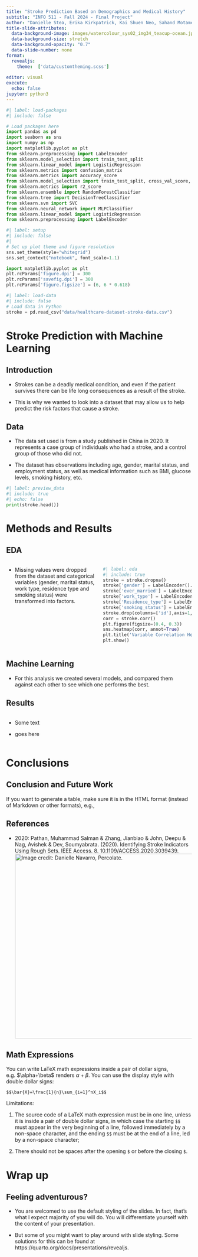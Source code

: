 ```yaml
---
title: "Stroke Prediction Based on Demographics and Medical History"
subtitle: "INFO 511 - Fall 2024 - Final Project"
author: "Danielle Stea, Erika Kirkpatrick, Kai Shuen Neo, Sahand Motamenim, Rohit Kalakala"
title-slide-attributes:
  data-background-image: images/watercolour_sys02_img34_teacup-ocean.jpg
  data-background-size: stretch
  data-background-opacity: "0.7"
  data-slide-number: none
format:
  revealjs:
    theme:  ['data/customtheming.scss']
  
editor: visual
execute:
  echo: false
jupyter: python3
---
```


```python
#| label: load-packages
#| include: false

# Load packages here
import pandas as pd
import seaborn as sns
import numpy as np
import matplotlib.pyplot as plt
from sklearn.preprocessing import LabelEncoder
from sklearn.model_selection import train_test_split
from sklearn.linear_model import LogisticRegression
from sklearn.metrics import confusion_matrix
from sklearn.metrics import accuracy_score
from sklearn.model_selection import train_test_split, cross_val_score, KFold
from sklearn.metrics import r2_score
from sklearn.ensemble import RandomForestClassifier
from sklearn.tree import DecisionTreeClassifier
from sklearn.svm import SVC
from sklearn.neural_network import MLPClassifier
from sklearn.linear_model import LogisticRegression
from sklearn.preprocessing import LabelEncoder
```

```python
#| label: setup
#| include: false
#| 
# Set up plot theme and figure resolution
sns.set_theme(style="whitegrid")
sns.set_context("notebook", font_scale=1.1)

import matplotlib.pyplot as plt
plt.rcParams['figure.dpi'] = 300
plt.rcParams['savefig.dpi'] = 300
plt.rcParams['figure.figsize'] = (6, 6 * 0.618)
```

```python
#| label: load-data
#| include: false
# Load data in Python
stroke = pd.read_csv("data/healthcare-dataset-stroke-data.csv")
```

# Stroke Prediction with Machine Learning

## Introduction

-   Strokes can be a deadly medical condition, and even if the patient survives there can be life long consequences as a result of the stroke.

-   This is why we wanted to look into a dataset that may allow us to help predict the risk factors that cause a stroke. 

## Data

-   The data set used is from a study published in China in 2020. It represents a case group of individuals who had a stroke, and a control group of those who did not.

-   The dataset has observations including age, gender, marital status, and employment status, as well as medical information such as BMI, glucose levels, smoking history, etc.
```python
#| label: preview_data
#| include: true
#| echo: false
print(stroke.head())
```

# Methods and Results
## EDA
::::: columns
::: {.column width="50%"}
-   Missing values were dropped from the dataset and categorical variables (gender, marital status, work type, residence type and smoking status) were transformed into factors. 
:::
::: {.column width="50%"}
```python
#| label: eda
#| include: true
stroke = stroke.dropna()
stroke['gender'] = LabelEncoder().fit_transform(stroke['gender'])
stroke['ever_married'] = LabelEncoder().fit_transform(stroke['ever_married'])
stroke['work_type'] = LabelEncoder().fit_transform(stroke['work_type'])
stroke['Residence_type'] = LabelEncoder().fit_transform(stroke['Residence_type'])
stroke['smoking_status'] = LabelEncoder().fit_transform(stroke['smoking_status'])
stroke.drop(columns=['id'],axis=1,inplace=True) 
corr = stroke.corr()
plt.figure(figsize=(0.4, 0.3))
sns.heatmap(corr, annot=True)
plt.title('Variable Correlation Heatmap')
plt.show()
```
:::
:::::
## Machine Learning
- For this analysis we created several models, and compared them against each other to see which one performs the best. 

## Results

::::: columns
::: {.column width="50%"}
-   Some text

-   goes here
:::

::: {.column width="50%"}

:::
:::::

# Conclusions

## Conclusion and Future Work

If you want to generate a table, make sure it is in the HTML format (instead of Markdown or other formats), e.g.,


## References
- 2020: Pathan, Muhammad Salman & Zhang, Jianbiao & John, Deepu & Nag, Avishek & Dev, Soumyabrata. (2020). Identifying Stroke Indicators Using Rough Sets. IEEE Access. 8. 10.1109/ACCESS.2020.3039439.
![Image credit: Danielle Navarro, Percolate.](images/watercolour_sys02_img34_teacup-ocean.png){fig-align="center" width="500"}

## Math Expressions {.smaller}

You can write LaTeX math expressions inside a pair of dollar signs, e.g. \$\\alpha+\\beta\$ renders $\alpha + \beta$. You can use the display style with double dollar signs:

```         
$$\bar{X}=\frac{1}{n}\sum_{i=1}^nX_i$$
```


Limitations:

1.  The source code of a LaTeX math expression must be in one line, unless it is inside a pair of double dollar signs, in which case the starting `$$` must appear in the very beginning of a line, followed immediately by a non-space character, and the ending `$$` must be at the end of a line, led by a non-space character;

2.  There should not be spaces after the opening `$` or before the closing `$`.

# Wrap up

## Feeling adventurous?

-   You are welcomed to use the default styling of the slides. In fact, that's what I expect majority of you will do. You will differentiate yourself with the content of your presentation.

-   But some of you might want to play around with slide styling. Some solutions for this can be found at https://quarto.org/docs/presentations/revealjs.